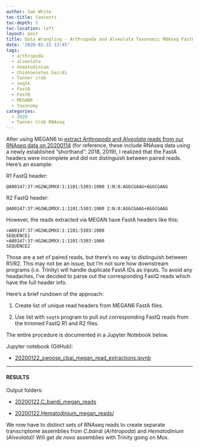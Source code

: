 ```yaml
---
author: Sam White
toc-title: Contents
toc-depth: 5
toc-location: left
layout: post
title: Data Wrangling - Arthropoda and Alveolata Taxonomic RNAseq FastQ Extractions
date: '2020-01-22 13:45'
tags:
  - arthropoda
  - alveolata
  - hematodinium
  - Chionoecetes bairdi
  - Tanner crab
  - seqtk
  - FastA
  - FastQ
  - MEGAN6
  - taxonomy
categories:
  - 2020
  - Tanner Crab RNAseq
---
```

After using MEGAN6 to [extract _Arthropoda_ and _Alveolata_ reads from our RNAseq data on 20200114](https://robertslab.github.io/sams-notebook/posts/2020/2020-01-14-RNAseq-Reads-Extractions---C.bairdi-Taxonomic-Reads-Extractions-with-MEGAN6-on-swoose/) (for reference, these include RNAseq data using a newly established "shorthand": 2018, 2019), I realized that the FastA headers were incomplete and did not distinguish between paired reads. Here's an example:

R1 FastQ header:

`@A00147:37:HG2WLDMXX:1:1101:5303:1000 1:N:0:AGGCGAAG+AGGCGAAG`

R2 FastQ header:

`@A00147:37:HG2WLDMXX:1:1101:5303:1000 2:N:0:AGGCGAAG+AGGCGAAG`

However, the reads extracted via MEGAN have FastA headers like this:

```
>A00147:37:HG2WLDMXX:1:1101:5303:1000
SEQUENCE1
>A00147:37:HG2WLDMXX:1:1101:5303:1000
SEQUENCE2
```

Those are a set of paired reads, but there's no way to distinguish between R1/R2. This may not be an issue, but I'm not sure how downstream programs (i.e. Trinity) will handle duplicate FastA IDs as inputs. To avoid any headaches, I've decided to parse out the corresponding FastQ reads which have the full header info.

Here's a brief rundown of the approach:

1. Create list of unique read headers from MEGAN6 FastA files.

2. Use list with `seqtk` program to pull out corresponding FastQ reads from the trimmed FastQ R1 and R2 files.

The entire procedure is documented in a Jupyter Notebook below.

Jupyter notebook (GitHub):

- [20200122_swoose_cbai_megan_read_extractions.ipynb](https://github.com/RobertsLab/code/blob/master/notebooks/sam/20200122_swoose_cbai_megan_read_extractions.ipynb)

---

#### RESULTS

Output folders:

- [20200122.C_bairdi_megan_reads](https://gannet.fish.washington.edu/Atumefaciens/20200122.C_bairdi_megan_reads/)

- [20200122.Hematodinium_megan_reads/](https://gannet.fish.washington.edu/Atumefaciens/20200122.Hematodinium_megan_reads/)


We now have to distinct sets of RNAseq reads to create separate transcriptome assemblies from _C.bairdi_ (_Arhtropoda_) and _Hematodinium_ (_Alveolata_)! Will get _de novo_ assemblies with Trinity going on Mox.
